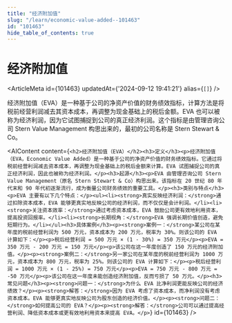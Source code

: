 ```yaml
---
title: "经济附加值"
slug: "/learn/economic-value-added--101463"
id: "101463"
hide_table_of_contents: true
---
```



# 经济附加值

<ArticleMeta id={101463} updatedAt={'2024-09-12 19:41:21'} alias={`[]`} />
<div className='border-solid border-b border-t-0 my-4 border-[var(--ifm-color-gray-300)]' />

经济附加值（EVA）是一种基于公司的净资产价值的财务绩效指标，计算方法是将税前经营利润减去其资本成本，再调整为现金基础上的税后金额。EVA 也可以被称为经济利润，因为它试图捕捉到公司的真正经济利润。这个指标是由管理咨询公司 Stern Value Management 构思出来的，最初的公司名称是 Stern Stewart & Co。

<AIContent content={`<h2>经济附加值（EVA）</h2><h3>定义</h3><p>经济附加值（EVA，Economic Value Added）是一种基于公司的净资产价值的财务绩效指标。它通过将税前经营利润减去资本成本，再调整为现金基础上的税后金额来计算。EVA 试图捕捉公司的真正经济利润，因此也被称为经济利润。</p><h3>起源</h3><p>EVA 由管理咨询公司 Stern Value Management（原名 Stern Stewart & Co）构思出来。该指标在 20 世纪 80 年代末和 90 年代初逐渐流行，成为衡量公司财务绩效的重要工具。</p><h3>类别与特点</h3><p>EVA 主要有以下几个特点：</p><ul><li><strong>真实反映经济利润：</strong>通过扣除资本成本，EVA 能够更真实地反映公司的经济利润，而不仅仅是会计利润。</li><li><strong>关注资本效率：</strong>通过考虑资本成本，EVA 鼓励公司更有效地利用资本，提高投资回报率。</li><li><strong>长期视角：</strong>EVA 强调长期价值创造，避免短期行为。</li></ul><h3>具体案例</h3><p><strong>案例一：</strong>某公司在某年度的税前经营利润为 500 万元，资本成本为 200 万元，税率为 30%。则该公司的 EVA 计算如下：</p><p>税后经营利润 = 500 万元 × (1 - 30%) = 350 万元</p><p>EVA = 350 万元 - 200 万元 = 150 万元</p><p>该公司在这一年度创造了 150 万元的经济附加值。</p><p><strong>案例二：</strong>另一家公司在某年度的税前经营利润为 1000 万元，资本成本为 800 万元，税率为 25%。则该公司的 EVA 计算如下：</p><p>税后经营利润 = 1000 万元 × (1 - 25%) = 750 万元</p><p>EVA = 750 万元 - 800 万元 = -50 万元</p><p>该公司在这一年度未能创造经济附加值，反而亏损了 50 万元。</p><h3>常见问题</h3><p><strong>问题一：</strong>为什么 EVA 比净利润更能反映公司的经济绩效？</p><p><strong>解答：</strong>因为 EVA 考虑了资本成本，而净利润没有考虑资本成本。EVA 能够更真实地反映公司为股东创造的经济价值。</p><p><strong>问题二：</strong>如何提高公司的 EVA？</p><p><strong>解答：</strong>公司可以通过提高经营利润、降低资本成本或更有效地利用资本来提高 EVA。</p>`} id={101463} />
